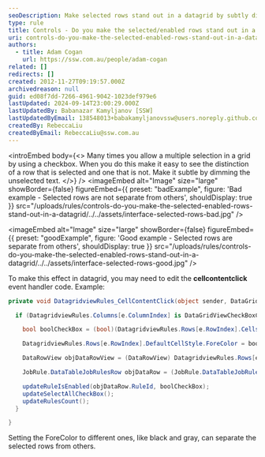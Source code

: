 ```yaml
---
seoDescription: Make selected rows stand out in a datagrid by subtly dimming unselected text.
type: rule
title: Controls - Do you make the selected/enabled rows stand out in a datagrid?
uri: controls-do-you-make-the-selected-enabled-rows-stand-out-in-a-datagrid
authors:
  - title: Adam Cogan
    url: https://ssw.com.au/people/adam-cogan
related: []
redirects: []
created: 2012-11-27T09:19:57.000Z
archivedreason: null
guid: ed08f7dd-7266-4961-9042-1023def979e6
lastUpdated: 2024-09-14T23:00:29.000Z
lastUpdatedBy: Babanazar Kamyljanov [SSW]
lastUpdatedByEmail: 138548013+babakamyljanovssw@users.noreply.github.com
createdBy: RebeccaLiu
createdByEmail: RebeccaLiu@ssw.com.au
---
```


<introEmbed
  body={<>
Many times you allow a multiple selection in a grid by using a checkbox. When you do this make it easy to see the distinction of a row that is selected and one that is not. Make it subtle by dimming the unselected text.
  </>}
/>
<imageEmbed
  alt="Image"
  size="large"
  showBorder={false}
  figureEmbed={{
    preset: "badExample",
    figure: 'Bad example - Selected rows are not separate from others',
    shouldDisplay: true
  }}
  src="/uploads/rules/controls-do-you-make-the-selected-enabled-rows-stand-out-in-a-datagrid/../../assets/interface-selected-rows-bad.jpg"
/>

<imageEmbed
  alt="Image"
  size="large"
  showBorder={false}
  figureEmbed={{
    preset: "goodExample",
    figure: 'Good example - Selected rows are separate from others',
    shouldDisplay: true
  }}
  src="/uploads/rules/controls-do-you-make-the-selected-enabled-rows-stand-out-in-a-datagrid/../../assets/interface-selected-rows-good.jpg"
/>

To make this effect in datagrid, you may need to edit the **cellcontentclick** event handler code. Example:

```cs
private void DatagridviewRules_CellContentClick(object sender, DataGridViewCellEventArgs e) {

  if (DatagridviewRules.Columns[e.ColumnIndex] is DataGridViewCheckBoxColumn && e.ColumnIndex == 0 && e.RowIndex != -1) {

    bool boolCheckBox = (bool)(DatagridviewRules.Rows[e.RowIndex].Cells[e.ColumnIndex].Value);

    DatagridviewRules.Rows[e.RowIndex].DefaultCellStyle.ForeColor = boolCheckBox ? SystemColors.WindowText : SystemColors.ControlDark;

    DataRowView objDataRowView = (DataRowView) DatagridviewRules.Rows[e.RowIndex].DataBoundItem;

    JobRule.DataTableJobRulesRow objDataRow = (JobRule.DataTableJobRulesRow)(objDataRowView.Row);

    updateRuleIsEnabled(objDataRow.RuleId, boolCheckBox);
    updateSelectAllCheckBox();
    updateRulesCount();
  }

}
```

Setting the ForeColor to different ones, like black and gray, can separate the selected rows from others.
